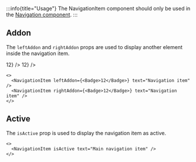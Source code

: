 
:::info{title="Usage"}
The NavigationItem component should only be used in the [Navigation component](/docs/components/navigation).
:::

## Addon

The `leftAddon` and `rightAddon` props are used to display another element inside the navigation item.

<Preview>
  <NavigationItem text="Navigation item" leftAddon={<Badge>12</Badge>} />
  <NavigationItem text="Navigation item" rightAddon={<Badge>12</Badge>} />
</Preview>

```tsx
<>
  <NavigationItem leftAddon={<Badge>12</Badge>} text="Navigation item" />
  <NavigationItem rightAddon={<Badge>12</Badge>} text="Navigation item" />
</>
```

## Active

The `isActive` prop is used to display the navigation item as active.

<Preview className="items-center">
  <NavigationItem isActive text="Main navigation item" />
</Preview>

```tsx
<>
  <NavigationItem isActive text="Main navigation item" />
</>
```

